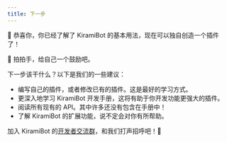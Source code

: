 ```yaml
---
title: 下一步
---
```


<div className="intro">

🎉 恭喜你，你已经了解了 KiramiBot 的基本用法，现在可以独自创造一个插件了！

👏 拍拍手，给自己一个鼓励吧。

</div>

下一步该干什么？以下是我们的一些建议：

- 编写自己的插件，或者修改已有的插件。这是最好的学习方式。
- 更深入地学习 KiramiBot 开发手册，这将有助于你开发功能更强大的插件。
- 阅读所有现有的 API。其中许多还没有包含在手册中！
- 了解 KiramiBot 的扩展功能，说不定会对你有所帮助。

加入 KiramiBot 的[开发者交流群](https://qm.qq.com/q/fQvd478kz8)，和我们打声招呼吧！🥰
